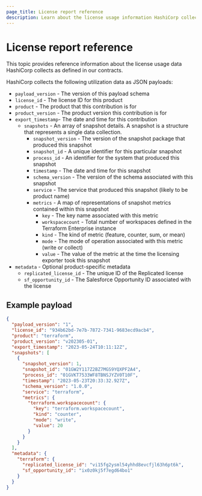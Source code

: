 ```yaml
---
page_title: License report reference
description: Learn about the license usage information HashiCorp collects in order to meter license consumption in your organization.
---
```


# License report reference

This topic provides reference information about the license usage data HashiCorp collects as defined in our contracts.  

HashiCorp collects the following utilization data as JSON payloads:

- `payload_version` - The version of this payload schema
- `license_id` - The license ID for this product
- `product` - The product that this contribution is for
- `product_version` - The product version this contribution is for
- `export_timestamp`- The date and time for this contribution
  - `snapshots` - An array of snapshot details. A snapshot is a structure that represents a single data collection.
    - `snapshot_version` - The version of the snapshot package that produced this snapshot
    - `snapshot_id` - A unique identifier for this particular snapshot
    - `process_id` - An identifier for the system that produced this snapshot
    - `timestamp` - The date and time for this snapshot
    - `schema_version` - The version of the schema associated with this snapshot
    - `service` - The service that produced this snapshot (likely to be product name)
    - `metrics` - A map of representations of snapshot metrics contained within this snapshot
      - `key` - The key name associated with this metric
      - `workspacecount` - Total number of workspaces defined in the Terraform Enterprise instance
      - `kind` - The kind of metric (feature, counter, sum, or mean)
      - `mode` - The mode of operation associated with this metric (write or collect)
      - `value` - The value of the metric at the time the licensing exporter took this snapshot
- `metadata` - Optional product-specific metadata
  - `replicated_license_id` - The unique ID of the Replicated license
  - `sf_opportunity_id` - The Salesforce Opportunity ID associated with the license

## Example payload

```json
{
  "payload_version": "1",
  "license_id": "934b62bd-7e7b-7872-7341-9683ecd9acb4",
  "product": "terraform",
  "product_version": "v202305-01",
  "export_timestamp": "2023-05-24T10:11:12Z",
  "snapshots": [
    {
      "snapshot_version": 1,
      "snapshot_id": "01GW2Y117Z2BZ7MGS9YQXPF2A4",
      "process_id": "01GVKT7533WF8TBNSJYZV0T10F",
      "timestamp": "2023-05-23T20:33:32.927Z",
      "schema_version": "1.0.0",
      "service": "terraform",
      "metrics": {
        "terraform.workspacecount": {
          "key": "terraform.workspacecount",
          "kind": "counter",
          "mode": "write",
          "value": 20
        }
      }
    }
  ],
  "metadata": {
    "terraform": {
      "replicated_license_id": "vi15fg2ysml54yhhd8evcfjl63h6pt6k",
      "sf_opportunity_id": "ix0z0kj5f7egd64bo1"
    }
  }
}
```